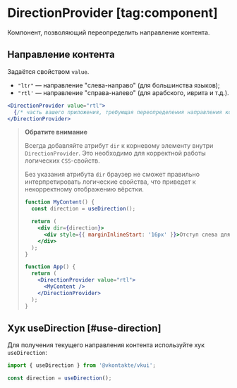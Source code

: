 <Overview group="configuration">

# DirectionProvider [tag:component]

Компонент, позволяющий переопределить направление контента.

</Overview>

## Направление контента

Задаётся свойством `value`.

- `"ltr"` — направление "слева-направо" (для большинства языков);
- `"rtl'` — направление "справа-налево" (для арабского, иврита и т.д.).

```jsx
<DirectionProvider value="rtl">
  {/* часть вашего приложения, требующая переопределения направления контента */}
</DirectionProvider>
```

> **Обратите внимание**
>
> Всегда добавляйте атрибут `dir` к корневому элементу внутри `DirectionProvider`.
> Это необходимо для корректной работы логических `CSS`-свойств.
>
> Без указания атрибута `dir` браузер не сможет правильно интерпретировать логические свойства,
> что приведет к некорректному отображению вёрстки.
>
> ```jsx {2,13,15}
> function MyContent() {
>   const direction = useDirection();
>
>   return (
>     <div dir={direction}>
>       <div style={{ marginInlineStart: '16px' }}>Отступ слева для LTR и справа для RTL</div>
>     </div>
>   );
> }
>
> function App() {
>   return (
>     <DirectionProvider value="rtl">
>       <MyContent />
>     </DirectionProvider>
>   );
> }
> ```

## Хук useDirection [#use-direction]

Для получения текущего направления контента используйте хук `useDirection`:

```jsx
import { useDirection } from '@vkontakte/vkui';
```

```jsx
const direction = useDirection();
```
